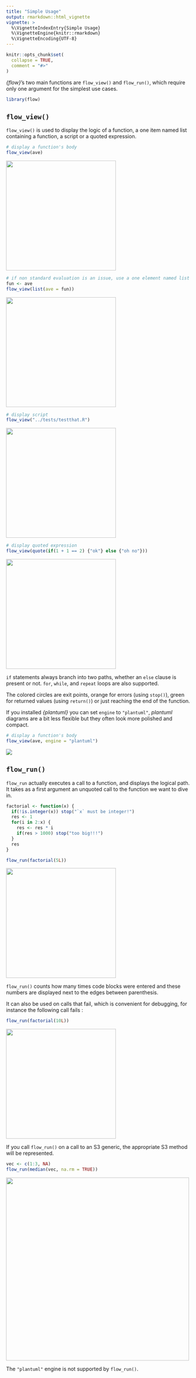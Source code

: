 ```yaml
---
title: "Simple Usage"
output: rmarkdown::html_vignette
vignette: >
  %\VignetteIndexEntry{Simple Usage}
  %\VignetteEngine{knitr::rmarkdown}
  %\VignetteEncoding{UTF-8}
---
```


```r
knitr::opts_chunk$set(
  collapse = TRUE,
  comment = "#>"
)
```

*{flow}*'s two main functions are `flow_view()` and `flow_run()`, which require only one argument for the simplest use cases.

```r
library(flow)
```

## `flow_view()`

`flow_view()` is used to display the logic of a function, a one item named list containing a function, a script or a quoted
expression.

```r
# display a function's body
flow_view(ave)
```

<img src="flow_view_1.png" alt="" width="300"/>

```r
# if non standard evaluation is an issue, use a one element named list
fun <- ave
flow_view(list(ave = fun))
```

<img src="flow_view_2.png" alt="" width="300"/>

```r
# display script
flow_view("../tests/testthat.R")
```

<img src="flow_view_3.png" alt="" width="300"/>

```r
# display quoted expression
flow_view(quote(if(1 + 1 == 2) {"ok"} else {"oh no"}))
```

<img src="flow_view_4.png" alt="" width="300"/>

`if` statements always branch into two paths, whether an `else` clause is present
or not. `for`, `while`, and `repeat` loops are also supported.

The colored circles are exit points, orange for errors (using `stop()`), 
green for returned values (using `return()`) or just reaching the end of the function.

If you installed *{plantuml}* you can set `engine` to `"plantuml"`, *plantuml* 
diagrams are a bit less flexible but they often look more polished and compact.

```r
# display a function's body
flow_view(ave, engine = "plantuml") 
```

![](plantuml.png)

## `flow_run()`

`flow_run` actually executes a call to a function, and displays the logical path.
It takes as a first argument an unquoted call to the function we want to dive in.

```r
factorial <- function(x) {
  if(!is.integer(x)) stop("`x` must be integer!")
  res <- 1
  for(i in 2:x) {
    res <- res * i
    if(res > 1000) stop("too big!!!") 
  }
  res
}
```


```r
flow_run(factorial(5L))
```

<img src="flow_run_1.png" alt="" width="300"/>

`flow_run()` counts how many times code blocks
were entered and these numbers are displayed next to the edges between parenthesis.

It can also be used on calls that fail, which is convenient for debugging, for
instance the following call fails :

```r
flow_run(factorial(10L))
```

<img src="flow_run_2.png" alt="" width="300"/>

If you call `flow_run()` on a call to an S3 generic, the appropriate S3 method
will be represented.

```r
vec <- c(1:3, NA)
flow_run(median(vec, na.rm = TRUE))
```

<img src="flow_run_3.png" alt="" width="500"/>

The `"plantuml"` engine is not supported by `flow_run()`.
